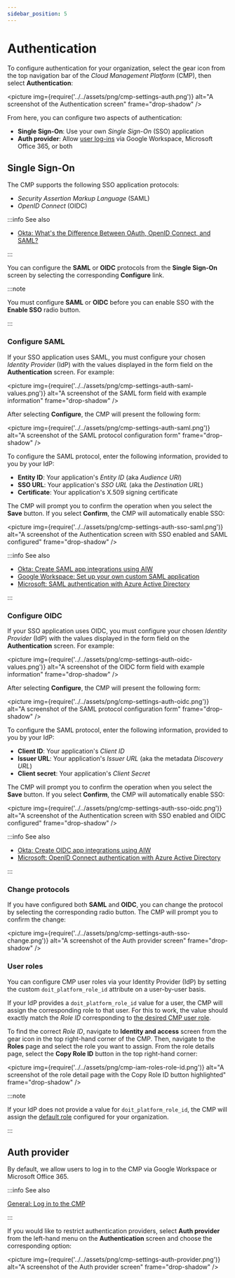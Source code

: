 ```yaml
---
sidebar_position: 5
---
```


# Authentication

To configure authentication for your organization, select the gear icon from the top navigation bar of the _Cloud Management Platform_ (CMP), then select **Authentication**:

<picture
  img={require('../../assets/png/cmp-settings-auth.png')}
  alt="A screenshot of the Authentication screen"
  frame="drop-shadow"
/>

From here, you can configure two aspects of authentication:

- **Single Sign-On**: Use your own _Single Sign-On_ (SSO) application
- **Auth provider**: Allow [user log-ins](../general/log-in.mdx) via Google Workspace, Microsoft Office 365, or both

## Single Sign-On

The CMP supports the following SSO application protocols:

- _Security Assertion Markup Language_ (SAML)
- _OpenID Connect_ (OIDC)

:::info See also

- [Okta: What's the Difference Between OAuth, OpenID Connect, and SAML?](https://www.okta.com/uk/identity-101/whats-the-difference-between-oauth-openid-connect-and-saml/)

:::

You can configure the **SAML** or **OIDC** protocols from the **Single Sign-On** screen by selecting the corresponding **Configure** link.

:::note

You must configure **SAML** or **OIDC** before you can enable SSO with the **Enable SSO** radio button.

:::

### Configure SAML

If your SSO application uses SAML, you must configure your chosen _Identity Provider_ (IdP) with the values displayed in the form field on the **Authentication** screen. For example:

<picture
  img={require('../../assets/png/cmp-settings-auth-saml-values.png')}
  alt="A screenshot of the SAML form field with example information"
  frame="drop-shadow"
/>

After selecting **Configure**, the CMP will present the following form:

<picture
  img={require('../../assets/png/cmp-settings-auth-saml.png')}
  alt="A screenshot of the SAML protocol configuration form"
  frame="drop-shadow"
/>

To configure the SAML protocol, enter the following information, provided to you by your IdP:

- **Entity ID**: Your application's _Entity ID_ (aka _Audience URI_)
- **SSO URL**: Your application's _SSO URL_ (aka the _Destination URL_)
- **Certificate**: Your application's X.509 signing certificate

The CMP will prompt you to confirm the operation when you select the **Save** button. If you select **Confirm**, the CMP will automatically enable SSO:

<picture
  img={require('../../assets/png/cmp-settings-auth-sso-saml.png')}
  alt="A screenshot of the Authentication screen with SSO enabled and SAML configured"
  frame="drop-shadow"
/>

:::info See also

- [Okta: Create SAML app integrations using AIW](https://help.okta.com/oie/en-us/Content/Topics/Apps/Apps_App_Integration_Wizard_SAML.htm)
- [Google Workspace: Set up your own custom SAML application](https://support.google.com/a/answer/6087519?hl=en)
- [Microsoft: SAML authentication with Azure Active Directory](https://docs.microsoft.com/en-us/azure/active-directory/fundamentals/auth-saml)

:::

### Configure OIDC

If your SSO application uses OIDC, you must configure your chosen _Identity Provider_ (IdP) with the values displayed in the form field on the **Authentication** screen. For example:

<picture
  img={require('../../assets/png/cmp-settings-auth-oidc-values.png')}
  alt="A screenshot of the OIDC form field with example information"
  frame="drop-shadow"
/>

After selecting **Configure**, the CMP will present the following form:

<picture
  img={require('../../assets/png/cmp-settings-auth-oidc.png')}
  alt="A screenshot of the SAML protocol configuration form"
  frame="drop-shadow"
/>

To configure the SAML protocol, enter the following information, provided to you by your IdP:

- **Client ID**: Your application's _Client ID_
- **Issuer URL**: Your application's _Issuer URL_ (aka the metadata _Discovery URL_)
- **Client secret**: Your application's _Client Secret_

The CMP will prompt you to confirm the operation when you select the **Save** button. If you select **Confirm**, the CMP will automatically enable SSO:

<picture
  img={require('../../assets/png/cmp-settings-auth-sso-oidc.png')}
  alt="A screenshot of the Authentication screen with SSO enabled and OIDC configured"
  frame="drop-shadow"
/>

:::info See also

- [Okta: Create OIDC app integrations using AIW](https://help.okta.com/oie/en-us/Content/Topics/Apps/Apps_App_Integration_Wizard_OIDC.htm)
- [Microsoft: OpenID Connect authentication with Azure Active Directory](https://docs.microsoft.com/en-us/azure/active-directory/fundamentals/auth-oidc)

:::

### Change protocols

If you have configured both **SAML** and **OIDC**, you can change the protocol by selecting the corresponding radio button. The CMP will prompt you to confirm the change:

<picture
  img={require('../../assets/png/cmp-settings-auth-sso-change.png')}
  alt="A screenshot of the Auth provider screen"
  frame="drop-shadow"
/>

### User roles

You can configure CMP user roles via your Identity Provider (IdP) by setting the custom `doit_platform_role_id` attribute on a user-by-user basis.

If your IdP provides a `doit_platform_role_id` value for a user, the CMP will assign the corresponding role to that user. For this to work, the value should exactly match the _Role ID_ corresponding to [the desired CMP user role](../user-management/manage-roles.mdx).

To find the correct _Role ID_, navigate to **Identity and access** screen from the gear icon in the top right-hand corner of the CMP. Then, navigate to the **Roles** page and select the role you want to assign. From the role details page, select the **Copy Role ID** button in the top right-hand corner:

<picture
  img={require('../../assets/png/cmp-iam-roles-role-id.png')}
  alt="A screenshot of the role detail page with the Copy Role ID button highlighted"
  frame="drop-shadow"
/>

:::note

If your IdP does not provide a value for `doit_platform_role_id`, the CMP will assign the [default role](../user-management/manage-roles.mdx#setting-a-default-role) configured for your organization.

:::

## Auth provider

By default, we allow users to log in to the CMP via Google Workspace or Microsoft Office 365.

:::info See also

[General: Log in to the CMP](../general/log-in.mdx)

:::

If you would like to restrict authentication providers, select **Auth provider** from the left-hand menu on the **Authentication** screen and choose the corresponding option:

<picture
  img={require('../../assets/png/cmp-settings-auth-provider.png')}
  alt="A screenshot of the Auth provider screen"
  frame="drop-shadow"
/>
